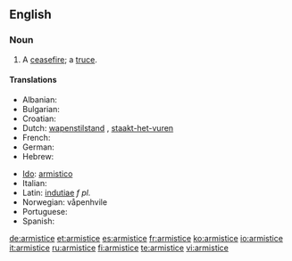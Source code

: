 ==English==

===Noun===
{{en-noun}}

# A [[ceasefire]]; a [[truce]].

====Translations====
{{trans-top|ceasefire, a truce.}}
* Albanian: {{t+|sq|armëpushim|xs=Albanian}}
* Bulgarian: {{t+|bg|примирие|n|sc=Cyrl}}
* Croatian: {{t-|hr|primirje|n}}
* Dutch: [[wapenstilstand]] {{m}}, [[staakt-het-vuren]] {{n}}
* French: {{t+|fr|armistice|m}}
* German: {{t+|de|Waffenstillstand|m}}
* Hebrew: {{he-translation|שביתת נשק|sh"vitat neshek}}
{{trans-mid}}
* [[Ido]]: [[armistico]]
* Italian: {{t-|it|armistizio|m}}
* Latin: [[indutiae]] ''f pl.''
* Norwegian: våpenhvile
* Portuguese: {{t+|pt|armistício|m}}
* Spanish: {{t+|es|armisticio|m}}
{{trans-bottom}}

[[de:armistice]]
[[et:armistice]]
[[es:armistice]]
[[fr:armistice]]
[[ko:armistice]]
[[io:armistice]]
[[it:armistice]]
[[ru:armistice]]
[[fi:armistice]]
[[te:armistice]]
[[vi:armistice]]